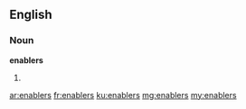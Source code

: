==English==

===Noun===
'''enablers'''

# {{plural of|enabler}}

[[ar:enablers]]
[[fr:enablers]]
[[ku:enablers]]
[[mg:enablers]]
[[my:enablers]]